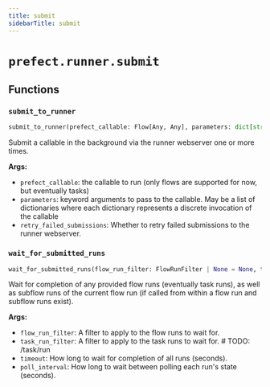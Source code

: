 ```yaml
---
title: submit
sidebarTitle: submit
---
```


# `prefect.runner.submit`

## Functions

### `submit_to_runner` <sup><a href="https://github.com/PrefectHQ/prefect/blob/main/src/prefect/runner/submit.py#L136" target="_blank"><Icon icon="github" style="width: 14px; height: 14px;" /></a></sup>

```python
submit_to_runner(prefect_callable: Flow[Any, Any], parameters: dict[str, Any] | list[dict[str, Any]] | None = None, retry_failed_submissions: bool = True) -> FlowRun | list[FlowRun]
```


Submit a callable in the background via the runner webserver one or more times.

**Args:**
- `prefect_callable`: the callable to run (only flows are supported for now, but eventually tasks)
- `parameters`: keyword arguments to pass to the callable. May be a list of dictionaries where
each dictionary represents a discrete invocation of the callable
- `retry_failed_submissions`: Whether to retry failed submissions to the runner webserver.


### `wait_for_submitted_runs` <sup><a href="https://github.com/PrefectHQ/prefect/blob/main/src/prefect/runner/submit.py#L208" target="_blank"><Icon icon="github" style="width: 14px; height: 14px;" /></a></sup>

```python
wait_for_submitted_runs(flow_run_filter: FlowRunFilter | None = None, task_run_filter: TaskRunFilter | None = None, timeout: float | None = None, poll_interval: float = 3.0) -> uuid.UUID | None
```


Wait for completion of any provided flow runs (eventually task runs), as well as subflow runs
of the current flow run (if called from within a flow run and subflow runs exist).

**Args:**
- `flow_run_filter`: A filter to apply to the flow runs to wait for.
- `task_run_filter`: A filter to apply to the task runs to wait for. # TODO\: /task/run
- `timeout`: How long to wait for completion of all runs (seconds).
- `poll_interval`: How long to wait between polling each run's state (seconds).

